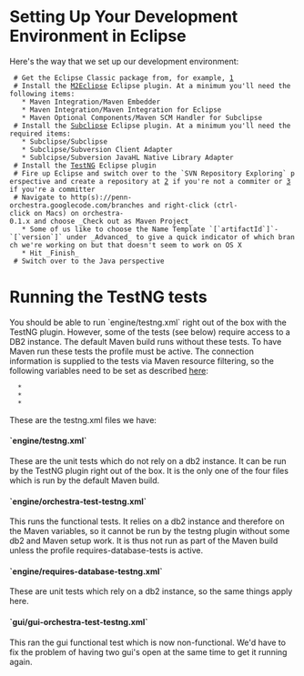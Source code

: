 = Setting Up Your Development Environment in Eclipse=

Here's the way that we set up our development environment:

  # Get the Eclipse Classic package from, for example, [http://www.eclipse.org/downloads/]
  # Install the [http://m2eclipse.sonatype.org/ M2Eclipse] Eclipse plugin. At a minimum you'll need the following items:
    * Maven Integration/Maven Embedder
    * Maven Integration/Maven Integration for Eclipse
    * Maven Optional Components/Maven SCM Handler for Subclipse
  # Install the [http://subclipse.tigris.org/ Subclipse] Eclipse plugin. At a minimum you'll need the required items: 
    * Subclipse/Subclipse
    * Subclipse/Subversion Client Adapter
    * Sublcipse/Subversion JavaHL Native Library Adapter
  # Install the [http://testng.org/doc/eclipse.html TestNG] Eclipse plugin
  # Fire up Eclipse and switch over to the `SVN Repository Exploring` perspective and create a repository at [http://penn-orchestra.googlecode.com/svn/] if you're not a commiter or [https://penn-orchestra.googlecode.com/svn/] if you're a committer
  # Navigate to http(s)://penn-orchestra.googlecode.com/branches and right-click (ctrl-click on Macs) on orchestra-0.1.x and choose _Check out as Maven Project_
    * Some of us like to choose the Name Template `[`artifactId`]`-`[`version`]` under _Advanced_ to give a quick indicator of which branch we're working on but that doesn't seem to work on OS X
    * Hit _Finish_
  # Switch over to the Java perspective

= Running the TestNG tests =

You should be able to run `engine/testng.xml` right out of the box with the TestNG plugin. However, some of the tests (see below) require access to a DB2 instance. The default Maven build runs without these tests. To have Maven run these tests the profile {{{requires-database-tests}}} must be active. The connection information is supplied to the tests via Maven resource filtering, so the following variables need to be set as described [http://maven.apache.org/plugins/maven-resources-plugin/examples/filter.html here]:
   * {{{testng.db-url}}}
   * {{{testng.db-user}}}
   * {{{testng.db-password}}}

These are the testng.xml files we have:

====`engine/testng.xml`====
These are the unit tests which do not rely on a db2 instance. It can be run by the TestNG plugin right out of the box. It is the only one of the four files which is run by the default Maven build.

====`engine/orchestra-test-testng.xml`====
This runs the functional tests. It relies on a db2 instance and therefore on the Maven variables, so it cannot be run by the testng plugin without some db2 and Maven setup work. It is thus not run as part of the Maven build unless the profile requires-database-tests is active.

====`engine/requires-database-testng.xml`====
These are unit tests which rely on a db2 instance, so the same things apply here.

====`gui/gui-orchestra-test-testng.xml`====
This ran the gui functional test which is now non-functional. We'd have to fix the problem of having two gui's open at the same time to get it running again. 